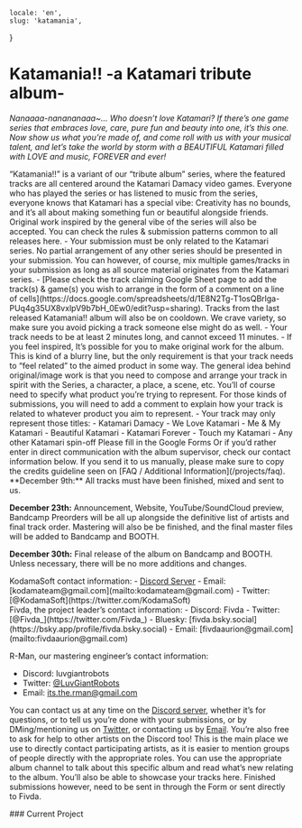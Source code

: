     locale: 'en',
    slug: 'katamania',
}

# Katamania!! -a Katamari tribute album-

*Nanaaaa-nanananaaa~... Who doesn’t love Katamari? If there’s one game series that embraces love, care, pure fun and beauty into one, it’s this one. Now show us what you’re made of, and come roll with us with your  musical talent, and let’s take the world by storm with a BEAUTIFUL Katamari filled with LOVE and music, FOREVER and ever!*

<WrappableParagraph title="Presentation">
“Katamania!!” is a variant of  our “tribute album” series, where the featured tracks are all centered around the Katamari Damacy video games. Everyone who has played the series or has listened to music from the series, everyone knows that Katamari has a special vibe: Creativity has no bounds, and it’s all about making something fun or beautiful alongside friends. Original work inspired by the general vibe of the series will also be accepted.
</WrappableParagraph>

<WrappableParagraph title="General COUNTERFEST RECORDS Specific Rules">
    <CtaButton link='/projects/faq' icon='book'>
        <span>You can check the rules & submission patterns common to all releases here.</span>
    </CtaButton>
</WrappableParagraph>

<WrappableParagraph title="Katamania!! Specific Music Rules">
- Your submission must be only related to the Katamari series. No partial arrangement of any other series should be presented in your submission. You can however, of course, mix multiple games/tracks in your submission as long as all source material originates from the Katamari series.
- [Please check the track claiming Google Sheet page to add the track(s) & game(s) you wish to arrange in the form of a comment on a line of cells](https://docs.google.com/spreadsheets/d/1E8N2Tg-T1osQBrlga-PUq4g35UX8vxlpV9b7bH_0Ew0/edit?usp=sharing). Tracks from the last released Katamania!! album will also be on cooldown. We crave variety, so make sure you avoid picking a track someone else might do as well. 
- Your track needs to be at least 2 minutes long, and cannot exceed 11 minutes.
- If you feel inspired, It’s possible for you to make original work for the album. This is kind of a blurry line, but the only requirement is that your track needs to “feel related” to the aimed product in some way. The general idea behind original/image work is that you need to compose and arrange your track in spirit with the Series, a character, a place, a scene, etc. You’ll of course need to specify what product you’re trying to represent. For those kinds of submissions, you will need to add a comment to explain how your track is related to whatever product you aim to represent.
- Your track may only represent those titles:
    - Katamari Damacy
    - We Love Katamari
    - Me & My Katamari
    - Beautiful Katamari
    - Katamari Forever
    - Touch my Katamari
    - Any other Katamari spin-off
</WrappableParagraph>

<WrappableParagraph title="Track Submission">
<CtaButton link='https://forms.gle/4a2AuEBcZhB6YwDd9' icon='envelope'>
    <span>Please fill in the Google Forms</span>
</CtaButton>
Or if you’d rather enter in direct communication with the album supervisor, check our contact information below. If you send it to us manually, please make sure to copy the credits guideline seen on [FAQ / Additional Information](/projects/faq).
</WrappableParagraph>

<WrappableParagraph title="Deadlines">
**December 9th:** All tracks must have been finished, mixed and sent to us.

**December 23th:** Announcement, Website, YouTube/SoundCloud preview, Bandcamp Preorders will be all up alongside the definitive list of artists and final track order. Mastering will also be be finished, and the final master files will be added to Bandcamp and BOOTH.

**December 30th:** Final release of the album on Bandcamp and BOOTH. Unless necessary, there will be no more additions and changes.
</WrappableParagraph>

<WrappableParagraph title="Contact (Questions / Submissions)">
KodamaSoft contact information:
- <a href="/discord">Discord Server</a> 
- Email: [kodamateam@gmail.com](mailto:kodamateam@gmail.com)
- Twitter: [@KodamaSoft](https://twitter.com/KodamaSoft)

<br/>
Fivda, the project leader’s contact information:
- Discord: Fivda
- Twitter: [@Fivda_](https://twitter.com/Fivda_)
- Bluesky: [fivda.bsky.social](https://bsky.app/profile/fivda.bsky.social)
- Email: [fivdaaurion@gmail.com](mailto:fivdaaurion@gmail.com)

R-Man, our mastering engineer’s contact information:
- Discord: luvgiantrobots
- Twitter: [@LuvGiantRobots](https://twitter.com/LuvGiantRobots)
- Email: [its.the.rman@gmail.com](mailto:its.the.rman@gmail.com)

You can contact us at any time on the <a href="/discord">Discord server</a>, whether it’s for questions, or to tell us you’re done with your submissions, or by DMing/mentioning us on [Twitter](https://twitter.com/KodamaSoft), or contacting us by [Email](mailto:kodamateam@gmail.com). You’re also free to ask for help to other artists on the Discord too! This is the main place we use to directly contact participating artists, as it is easier to mention groups of people directly with the appropriate roles. You can use the appropriate album channel to talk about this specific album and read what’s new relating to the album. You’ll also be able to showcase your tracks here. Finished submissions however, need to be sent in through the Form or sent directly to Fivda.
</WrappableParagraph>

<WrappableParagraph title="Releases Information">
### Current Project
<ProjectInformation slug="katamania" />
</WrappableParagraph>
